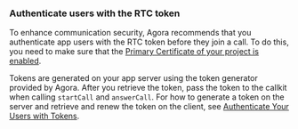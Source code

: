 <PlatformWrapper platform="web">

### Authenticate users with the RTC token

To enhance communication security, Agora recommends that you authenticate app users with the RTC token before they join a call. To do this, you need to make sure that the [Primary Certificate of your project is enabled](https://docs.agora.io/en/All/faq/appid_to_token).


Tokens are generated on your app server using the token generator provided by Agora. After you retrieve the token, pass the token to the callkit when calling `startCall` and `answerCall`. For how to generate a token on the server and retrieve and renew the token on the client, see [Authenticate Your Users with Tokens](https://docs.agora.io/en/Video/token_server?platform=Web).

</PlatformWrapper>